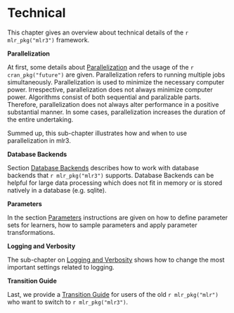# Technical {#technical}

This chapter gives an overview about technical details of the `r mlr_pkg("mlr3")` framework.

**Parallelization**

At first, some details about [Parallelization](#parallelization) and the usage of the `r cran_pkg("future")` are given.
Parallelization refers to running multiple jobs simultaneously.
Parallelization is used to minimize the necessary computer power.
Irrespective, parallelization does not always minimize computer power.
Algorithms consist of both sequential and paralizable parts. 
Therefore, parallelization does not always alter performance in a positive substantial manner.
In some cases, parallelization increases the duration of the entire undertaking.

Summed up, this sub-chapter illustrates how and when to use parallelization in mlr3.

**Database Backends**

Section [Database Backends](#backends) describes how to work with database backends that `r mlr_pkg("mlr3")` supports.
Database Backends can be helpful for large data processing which does not fit in memory or is stored natively in a database (e.g. sqlite).

**Parameters**

In the section [Parameters](#paradox) instructions are given on how to define parameter sets for learners, how to sample parameters and apply parameter transformations.

**Logging and Verbosity**

The sub-chapter on [Logging and Verbosity](#logging) shows how to change the most important settings related to logging.

**Transition Guide**

Last, we provide a [Transition Guide](#transition) for users of the old `r mlr_pkg("mlr")` who want to switch to `r mlr_pkg("mlr3")`.
